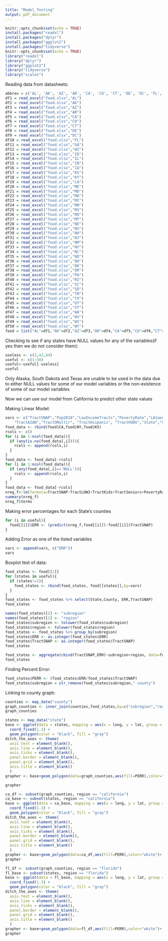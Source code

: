 ```yaml
---
title: "Model_Testing"
output: pdf_document
---
```


```r
knitr::opts_chunk$set(echo = TRUE)
install.packages("readxl")
install.packages("dplyr")
install.packages("ggplot2")
install.packages("tidyverse")
knitr::opts_chunk$set(echo = TRUE)
library("readxl")
library("dplyr")
library("ggplot2")
library("tidyverse")
library("scales")
```
Reading data from datasheets:
```r
abbrev = c('AL', 'AK', 'AZ', 'AR', 'CA', 'CO', 'CT', 'DE', 'DC', 'FL', 'GA', 'HI', 'ID', 'IL', 'IN', 'IA', 'KS', 'KY', 'LA', 'ME', 'MD', 'MA', 'MI', 'MN', 'MS', 'MO', 'MT', 'NE', 'NV', 'NH', 'NJ', 'NM', 'NY', 'NC', 'ND', 'OH', 'OK', 'OR', 'PA', 'RI', 'SC', 'SD', 'TN', 'TX', 'UT', 'VT', 'WA', 'WV', 'WI', 'WY')
df1 = read_excel("food.xlsx","AL")
df2 = read_excel("food.xlsx","AK")
df3 = read_excel("food.xlsx","AZ")
df4 = read_excel("food.xlsx","AR")
df5 = read_excel("food.xlsx","CA")
df6 = read_excel("food.xlsx","CO")
df7 = read_excel("food.xlsx","CT")
df8 = read_excel("food.xlsx","DE")
df9 = read_excel("food.xlsx","DC")
df10 = read_excel("food.xlsx","FL")
df11 = read_excel("food.xlsx","GA")
df12 = read_excel("food.xlsx","HI")
df13 = read_excel("food.xlsx","ID")
df14 = read_excel("food.xlsx","IL")
df15 = read_excel("food.xlsx","IN")
df16 = read_excel("food.xlsx","IA")
df17 = read_excel("food.xlsx","KS")
df18 = read_excel("food.xlsx","KY")
df19 = read_excel("food.xlsx","LA")
df20 = read_excel("food.xlsx","ME")
df21 = read_excel("food.xlsx","MD")
df22 = read_excel("food.xlsx","MA")
df23 = read_excel("food.xlsx","MI")
df24 = read_excel("food.xlsx","MN")
df25 = read_excel("food.xlsx","MS")
df26 = read_excel("food.xlsx","MO")
df27 = read_excel("food.xlsx","MT")
df28 = read_excel("food.xlsx","NE")
df29 = read_excel("food.xlsx","NV")
df30 = read_excel("food.xlsx","NH")
df31 = read_excel("food.xlsx","NJ")
df32 = read_excel("food.xlsx","NM")
df33 = read_excel("food.xlsx","NY")
df34 = read_excel("food.xlsx","NC")
df35 = read_excel("food.xlsx","ND")
df36 = read_excel("food.xlsx","OH")
df37 = read_excel("food.xlsx","OK")
df38 = read_excel("food.xlsx","OR")
df39 = read_excel("food.xlsx","PA")
df40 = read_excel("food.xlsx","RI")
df41 = read_excel("food.xlsx","SC")
df42 = read_excel("food.xlsx","SD")
df43 = read_excel("food.xlsx","TN")
df44 = read_excel("food.xlsx","TX")
df45 = read_excel("food.xlsx","UT")
df46 = read_excel("food.xlsx","VT")
df47 = read_excel("food.xlsx","WA")
df48 = read_excel("food.xlsx","WV")
df49 = read_excel("food.xlsx","WI")
df50 = read_excel("food.xlsx","WY")
food = list("AL"=df1,"AK"=df2,"AZ"=df3,"AR"=df4,"CA"=df5,"CO"=df6,"CT"=df7,"DE"=df8,"DC"=df9,"FL"=df10,"GA"=df11,"HI"=df12,"ID"=df13,"IL"=df14,"IN"=df15,"IA"=df16,"KS"=df17,"KY"=df18,"LA"=df19,"ME"=df20,"MD"=df21,"MA"=df22,"MI"=df23,"MN"=df24,"MS"=df25,"MO"=df26,"MT"=df27,"NE"=df28,"NV"=df29,"NH"=df30,"NJ"=df31,"NM"=df32,"NY"=df33,"NC"=df34,"ND"=df35,"OH"=df36,"OK"=df37,"OR"=df38,"PA"=df39,"RI"=df40,"SC"=df41,"SD"=df42,"TN"=df43,"TX"=df44,"UT"=df45,"VT"=df46,"WA"=df47,"WV"=df48,"WI"=df49,"WY"=df50)
```

Checking to see if any states have NULL values for any of the variables(if yes then we do not consider them):
```r
useless <- c(2,42,44)
useful <- c(1:50)
useful<-useful[-useless]
useful
```


Only Alaska, South Dakota and Texas are unable to be used in the data due to either NULL values for some of our model variables or the non-existence of some of our model variables

Now we can use our model from California to predict other state values

Making Linear Model:
```r
vars <- c("TractSNAP","Pop2010","LowIncomeTracts","PovertyRate","LA1and10","LATracts1","TractLOWI","TractKids","TractSeniors","TractWhite","TractBlack","TractAsian", "TractNHOPI", 
    "TractAIAN","TractOMultir", "TractHispanic", "TractHUNV","State","County")
food_data <- rbind(food$CA,food$NY,food$KS)
rcols <- c()
for (i in 1:ncol(food_data)){
  if (any(is.na(food_data[,i]))){
    rcols <- append(rcols,i)
  }
}
food_data <- food_data[-rcols]
for (i in 1:ncol(food_data)){
  if (any(food_data[,i]=='NULL')){
    rcols <- append(rcols,i)
  }
}
food_data <- food_data[-rcols]
nreg_f<-lm(formula=TractSNAP~TractLOWI+TractKids+TractSeniors+PovertyRate+TractAsian+TractNHOPI+TractAIAN+TractHispanic+TractHUNV+TractBlack+TractWhite,data=food_data)
summary(nreg_f)
nreg_f$terms
```

Making error percentages for each State's counties
```r
for (i in useful){
  food[[i]]$ERR <- (predict(nreg_f,food[[i]])-food[[i]]$TractSNAP)
}
```
Adding Error as one of the listed variables
```r
vars <- append(vars, c("ERR"))
vars
```
Boxplot test of data:
```r
food_states <- food[[1]]
for (states in useful){
  if (states!=1){
    food_states <- rbind(food_states, food[[states]],by=vars)
  }
}
food_states <- food_states %>% select(State,County, ERR,TractSNAP)
food_states
```

```r
names(food_states)[2] <- "subregion"
names(food_states)[1] <- "region"
food_states$subregion <- tolower(food_states$subregion)
food_states$region <- tolower(food_states$region)
food_states <- food_states %>% group_by(subregion)
food_states$ERR <- as.integer(food_states$ERR)
food_states$TractSNAP <- as.integer(food_states$TractSNAP)
food_states
```

```r
food_states <- aggregate(cbind(TractSNAP,ERR)~subregion+region, data=food_states, FUN=sum)
food_states
```
Finding Percent Error:
```r
food_states$PERR <- (food_states$ERR/food_states$TractSNAP)
food_states$subregion = str_remove(food_states$subregion," county")
```
Linking to county graph:
```r
counties <- map_data("county")
graph_counties <- inner_join(counties,food_states,by=c("subregion","region"))
graph_counties
```

```r
states <- map_data("state")
base <- ggplot(data = states, mapping = aes(x = long, y = lat, group = group)) + 
  coord_fixed(1.3) + 
  geom_polygon(color = "black", fill = "gray")
ditch_the_axes <- theme(
  axis.text = element_blank(),
  axis.line = element_blank(),
  axis.ticks = element_blank(),
  panel.border = element_blank(),
  panel.grid = element_blank(),
  axis.title = element_blank()
  )
grapher <- base+geom_polygon(data=graph_counties,aes(fill=PERR),color="white")+ labs(fill = "Percentages(%)")+scale_fill_gradient(low="lightblue",high="darkblue",labels=percent)+geom_polygon(color="black",fill=NA)+ditch_the_axes+ theme(panel.background = element_rect(fill = "white"))
```

```r
grapher

```

```r
ca_df <- subset(graph_counties, region == "california")
ca_base <- subset(states, region == "california")
base <- ggplot(data = ca_base, mapping = aes(x = long, y = lat, group = group)) + 
  coord_fixed(1.3) + 
  geom_polygon(color = "black", fill = "gray")
ditch_the_axes <- theme(
  axis.text = element_blank(),
  axis.line = element_blank(),
  axis.ticks = element_blank(),
  panel.border = element_blank(),
  panel.grid = element_blank(),
  axis.title = element_blank()
  )
grapher <- base+geom_polygon(data=ca_df,aes(fill=PERR),color="white")+ labs(fill = "Percentages(%)")+scale_fill_gradient(low="lightblue",high="darkblue",labels=percent)+geom_polygon(color="black",fill=NA)+ditch_the_axes+ theme(panel.background = element_rect(fill = "white"))
grapher
```
```r
fl_df <- subset(graph_counties, region == "florida")
fl_base <- subset(states, region == "florida")
base <- ggplot(data = fl_base, mapping = aes(x = long, y = lat, group = group)) + 
  coord_fixed(1.3) + 
  geom_polygon(color = "black", fill = "gray")
ditch_the_axes <- theme(
  axis.text = element_blank(),
  axis.line = element_blank(),
  axis.ticks = element_blank(),
  panel.border = element_blank(),
  panel.grid = element_blank(),
  axis.title = element_blank()
  )
grapher <- base+geom_polygon(data=fl_df,aes(fill=PERR),color="white")+ labs(fill = "Percentages(%)")+scale_fill_gradient(low="lightblue",high="darkblue",labels=percent)+geom_polygon(color="black",fill=NA)+ditch_the_axes+ theme(panel.background = element_rect(fill = "white"))
grapher

```